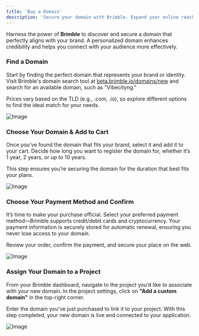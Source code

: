 ```yaml
---
title: 'Buy a Domain'
description: 'Secure your domain with Brimble. Expand your online reach and establish a memorable digital identity.'
---
```


Harness the power of **Brimble** to discover and secure a domain that perfectly aligns with your brand. A personalized domain enhances credibility and helps you connect with your audience more effectively.


<Steps>

<Step>

### Find a Domain

Start by finding the perfect domain that represents your brand or identity. Visit Brimble's domain search tool at [beta.brimble.io/domains/new](https://beta.brimble.io/domains/new) and search for an available domain, such as "Vibecityng."

Prices vary based on the TLD (e.g., .com, .io), so explore different options to find the ideal match for your needs.

![Image](https://res.cloudinary.com/dfdilofw7/image/upload/v1737109817/Screenshot_180_b9ed2j.png)

</Step>

<Step>

### Choose Your Domain & Add to Cart

Once you’ve found the domain that fits your brand, select it and add it to your cart. Decide how long you want to register the domain for, whether it’s 1 year, 2 years, or up to 10 years.

This step ensures you’re securing the domain for the duration that best fits your plans.

![Image](https://res.cloudinary.com/dfdilofw7/image/upload/v1737109817/Screenshot_181_topl7x.png)

</Step>

<Step>

### Choose Your Payment Method and Confirm

It’s time to make your purchase official. Select your preferred payment method—Brimble supports credit/debit cards and cryptocurrency. Your payment information is securely stored for automatic renewal, ensuring you never lose access to your domain.

Review your order, confirm the payment, and secure your place on the web.

![Image](https://res.cloudinary.com/dfdilofw7/image/upload/v1737109817/Screenshot_182_bvvuoc.png)

</Step>

<Step>

### Assign Your Domain to a Project

From your Brimble dashboard, navigate to the project you’d like to associate with your new domain. In the project settings, click on **"Add a custom domain"** in the top-right corner.

Enter the domain you’ve just purchased to link it to your project. With this step completed, your new domain is live and connected to your application.

![Image](https://res.cloudinary.com/dfdilofw7/image/upload/v1716305302/Screenshot_96_xh38tm.png)

</Step>

</Steps>
